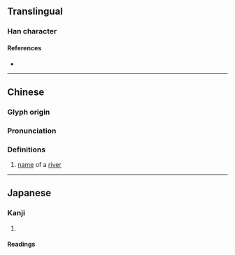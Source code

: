 {{character info/new}}
==Translingual==

===Han character===
{{Han char|rn=85|rad=水|as=16|sn=19|four=33136|canj=EJQP|ids=⿰氵憲}}

====References====
* {{Han ref|kx=0659.400|dkj=18644|hdz=31785.060|uh=7017|ud=28695|bh=F265|bd=62053}}

----

==Chinese==
{{zh-forms}}

===Glyph origin===
{{Han etym}}

===Pronunciation===
{{zh-pron
|m=xiàn
|c=hin3
|mc=y
|oc=y
|cat=pn
}}

===Definitions===
{{zh-hanzi}}

# [[name]] of a [[river]]

----

==Japanese==

===Kanji===
{{ja-kanji|grade=|rs=水16}}

# {{defn|lang=ja|sort=水16}}

====Readings====
{{ja-readings|on=[[けん]] (ken), [[こん]] (kon)|kun=}}